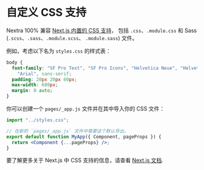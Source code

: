 # 自定义 CSS 支持

Nextra 100% 兼容
[Next.js 内置的 CSS 支持](https://nextjs.org/docs/basic-features/built-in-css-support)，
包括 `.css`、`.module.css` 和 Sass (`.scss`、`.sass`、`.module.scss`、
`.module.sass`) 文件。

例如，考虑以下名为 `styles.css` 的样式表：

```css filename="styles.css"
body {
  font-family: "SF Pro Text", "SF Pro Icons", "Helvetica Neue", "Helvetica",
    "Arial", sans-serif;
  padding: 20px 20px 60px;
  max-width: 680px;
  margin: 0 auto;
}
```

你可以创建一个 `pages/_app.js` 文件并在其中导入你的 CSS 文件：

```jsx filename="pages/_app.js"
import "../styles.css";

// 在新的 `pages/_app.js` 文件中需要这个默认导出。
export default function MyApp({ Component, pageProps }) {
  return <Component {...pageProps} />;
}
```

要了解更多关于 Next.js 中 CSS 支持的信息，请查看
[Next.js 文档](https://nextjs.org/docs/basic-features/built-in-css-support).
